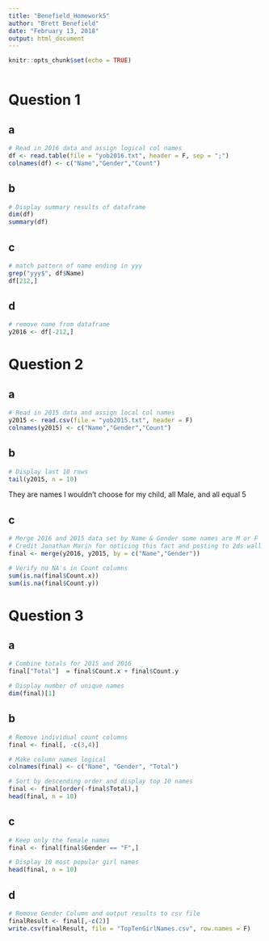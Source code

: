 ```yaml
---
title: "Benefield_Homework5"
author: "Brett Benefield"
date: "February 13, 2018"
output: html_document
---
```


```r
knitr::opts_chunk$set(echo = TRUE)
```

``` r
```

# Question 1
## a
``` r
# Read in 2016 data and assign logical col names
df <- read.table(file = "yob2016.txt", header = F, sep = ";")
colnames(df) <- c("Name","Gender","Count")
```

## b
``` r
# Display summary results of dataframe
dim(df)
summary(df)
```
## c
``` r
# match pattern of name ending in yyy
grep("yyy$", df$Name)
df[212,]
```

## d
``` r
# remove name from dataframe
y2016 <- df[-212,]
```

# Question 2
## a
``` r
# Read in 2015 data and assign local col names
y2015 <- read.csv(file = "yob2015.txt", header = F)
colnames(y2015) <- c("Name","Gender","Count")
```

## b
``` r
# Display last 10 rows
tail(y2015, n = 10)
```
They are names I wouldn't choose for my child, all Male, and all equal 5

## c
``` r
# Merge 2016 and 2015 data set by Name & Gender some names are M or F
# Credit Jonathan Marin for noticing this fact and posting to 2ds wall
final <- merge(y2016, y2015, by = c("Name","Gender"))

# Verify no NA's in Count columns
sum(is.na(final$Count.x))
sum(is.na(final$Count.y))
```

# Question 3
## a
``` r
# Combine totals for 2015 and 2016
final["Total"]  = final$Count.x + final$Count.y

# Display number of unique names
dim(final)[1]
```

## b
``` r
# Remove individual count columns
final <- final[, -c(3,4)]

# Make column names logical
colnames(final) <- c("Name", "Gender", "Total")

# Sort by descending order and display top 10 names
final <- final[order(-final$Total),]
head(final, n = 10)
```

## c
``` r
# Keep only the female names
final <- final[final$Gender == "F",]

# Display 10 most popular girl names
head(final, n = 10)
```

## d
``` r
# Remove Gender Column and output results to csv file
finalResult <- final[,-c(2)]
write.csv(finalResult, file = "TopTenGirlNames.csv", row.names = F)
```
